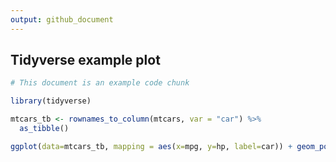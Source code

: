 ```yaml
---
output: github_document
---
```


## Tidyverse example plot
```r
# This document is an example code chunk

library(tidyverse)

mtcars_tb <- rownames_to_column(mtcars, var = "car") %>% 
  as_tibble()

ggplot(data=mtcars_tb, mapping = aes(x=mpg, y=hp, label=car)) + geom_point() + geom_label() + ggtitle("Mileage vs Horsepower")
```
